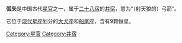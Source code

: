 '''弧矢'''是中国古代[[星官|星官]]之一，属于[[二十八宿|二十八宿]]的[[井宿|井宿]]，意为“（射天狼的）弓箭”。

它位于[[星座列表|现代星座]]划分的[[大犬座|大犬座]]和[[船尾座|船尾座]]，含有9颗恒星。

[[Category:星官|Category:星官]]
[[Category:井宿|Category:井宿]]